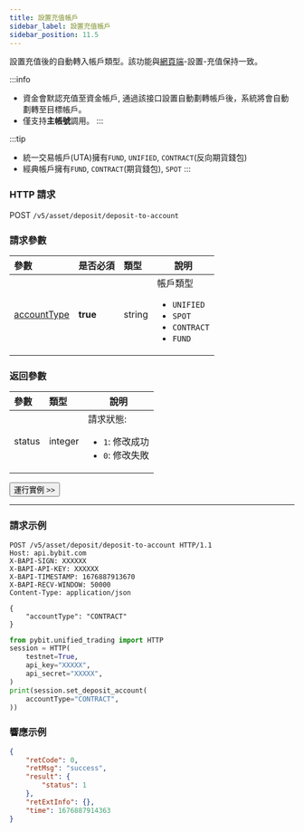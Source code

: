 ```yaml
---
title: 設置充值帳戶
sidebar_label: 設置充值帳戶
sidebar_position: 11.5
---
```

設置充值後的自動轉入帳戶類型。該功能與<a href="https://www.bybit.com/app/user/settings">網頁端</a>-設置-充值保持一致。

:::info
* 資金會默認充值至資金帳戶, 通過該接口設置自動劃轉帳戶後，系統將會自動劃轉至目標帳戶。
* 僅支持**主帳號**調用。
:::

:::tip
* 統一交易帳戶(UTA)擁有`FUND`, `UNIFIED`, `CONTRACT`(反向期貨錢包)
* 經典帳戶擁有`FUND`, `CONTRACT`(期貨錢包), `SPOT`
:::

### HTTP 請求
POST `/v5/asset/deposit/deposit-to-account`

### 請求參數
| 參數 | 是否必須 | 類型 | 說明|
|:----- |:-------|:-----|------ |
|[accountType](../enum#accounttype)|**true** | string |帳戶類型 <ul><li><code>UNIFIED</code></li><li><code>SPOT</code></li><li><code>CONTRACT</code></li><li><code>FUND</code></li></ul>|

### 返回參數
| 參數 | 類型 | 說明|
|:----- |:-----|----- |
|status|integer |請求狀態: <ul><li>`1`: 修改成功</li><li>`0`: 修改失敗</li></ul>|

<a href="/api-explorer/v5/asset/set-deposit-acct"><Button>運行實例 >></Button></a>

---

### 請求示例

<Tabs groupId="programming-languages">
<TabItem value="http" label="HTTP">

```http
POST /v5/asset/deposit/deposit-to-account HTTP/1.1
Host: api.bybit.com
X-BAPI-SIGN: XXXXXX
X-BAPI-API-KEY: XXXXXX
X-BAPI-TIMESTAMP: 1676887913670
X-BAPI-RECV-WINDOW: 50000
Content-Type: application/json

{
    "accountType": "CONTRACT"
}
```

</TabItem>
<TabItem value="python" label="Python">

```python
from pybit.unified_trading import HTTP
session = HTTP(
    testnet=True,
    api_key="XXXXX",
    api_secret="XXXXX",
)
print(session.set_deposit_account(
    accountType="CONTRACT",
))
```

</TabItem>
</Tabs>

### 響應示例

```json
{
    "retCode": 0,
    "retMsg": "success",
    "result": {
        "status": 1
    },
    "retExtInfo": {},
    "time": 1676887914363
}
```
